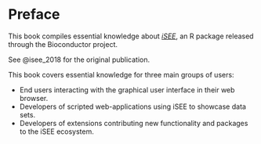 # Preface {.unnumbered}

This book compiles essential knowledge about [*iSEE*][bioc-isee], an R package released through the Bioconductor project.

See @isee_2018 for the original publication.

This book covers essential knowledge for three main groups of users:

- End users interacting with the graphical user interface in their web browser.
- Developers of scripted web-applications using iSEE to showcase data sets.
- Developers of extensions contributing new functionality and packages to the iSEE ecosystem.

[bioc-isee]: https://bioconductor.org/packages/iSEE/